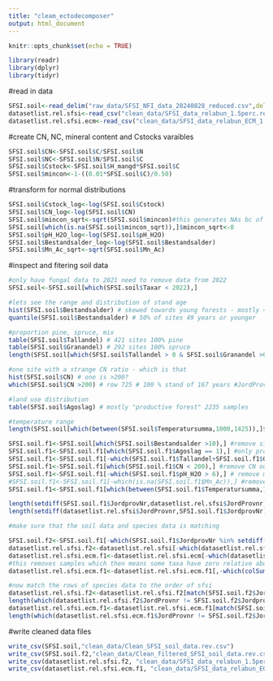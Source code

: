 ```yaml
---
title: "cleam_ectodecomposer"
output: html_document
---
```


```r
knitr::opts_chunk$set(echo = TRUE)
```


```r
library(readr)
library(dplyr)
library(tidyr)
```


#read in data
```r
SFSI.soil<-read_delim("raw_data/SFSI_NFI_data_20240828_reduced.csv",delim = ";",show_col_types = FALSE)
datasetlist.rel.sfsi<-read_csv("clean_data/SFSI_data_relabun_1.5perc.rev.csv")
datasetlist.rel.sfsi.ecm<-read_csv("clean_data/SFSI_data_relabun_ECM_1.5perc.rev.csv")
```

#create CN, NC, mineral content and Cstocks varaibles
```r
SFSI.soil$CN<-SFSI.soil$C/SFSI.soil$N
SFSI.soil$NC<-SFSI.soil$N/SFSI.soil$C
SFSI.soil$Cstock<-SFSI.soil$H_mangd*SFSI.soil$C
SFSI.soil$mincon<-1-((0.01*SFSI.soil$C)/0.50)
```

#transform for normal distributions
```r
SFSI.soil$Cstock_log<-log(SFSI.soil$Cstock)
SFSI.soil$CN_log<-log(SFSI.soil$CN)
SFSI.soil$mincon_sqrt<-sqrt(SFSI.soil$mincon)#this generates NAs bc of negatives
SFSI.soil[which(is.na(SFSI.soil$mincon_sqrt)),]$mincon_sqrt<-0
SFSI.soil$pH_H2O_log<-log(SFSI.soil$pH_H2O)
SFSI.soil$Bestandsalder_log<-log(SFSI.soil$Bestandsalder)
SFSI.soil$Mn_Ac_sqrt<-sqrt(SFSI.soil$Mn_Ac)
```

#inspect and fitering soil data
```r
#only have fungal data to 2021 need to remove data from 2022 
SFSI.soil<-SFSI.soil[which(SFSI.soil$Taxar < 2022),]

#lets see the range and distribution of stand age
hist(SFSI.soil$Bestandsalder) # skewed towards young forests - mostly < 100 
quantile(SFSI.soil$Bestandsalder) # 50% of sites 49 years or younger

#proportion pine, spruce, mix
table(SFSI.soil$Tallandel) # 421 sites 100% pine
table(SFSI.soil$Granandel) # 292 sites 100% spruce 
length(SFSI.soil[which(SFSI.soil$Tallandel > 0 & SFSI.soil$Granandel >0),]$Tallandel) #924 sites with only pine spruce mix

#one site with a strange CN ratio - which is that
hist(SFSI.soil$CN) # one is >200?
which(SFSI.soil$CN >200) # row 725 # 100 % stand of 167 years #JordProvnr 204631

#land use distribution
table(SFSI.soil$Agoslag) # mostly "productive forest" 2235 samples

#temperature range
length(SFSI.soil[which(between(SFSI.soil$Temperatursumma,1000,1425)),]$Temperatursumma) #965 in this range

SFSI.soil.f1<-SFSI.soil[which(SFSI.soil$Bestandsalder >10),] #remove sites mean stand age 10 and under
SFSI.soil.f1<-SFSI.soil.f1[which(SFSI.soil.f1$Agoslag == 1),] #only productive forests
SFSI.soil.f1<-SFSI.soil.f1[-which(SFSI.soil.f1$Tallandel+SFSI.soil.f1$Granandel < 90),] # > 90 conifers
SFSI.soil.f1<-SFSI.soil.f1[which(SFSI.soil.f1$CN < 200),] #remove CN outlier
SFSI.soil.f1<-SFSI.soil.f1[-which(SFSI.soil.f1$pH_H2O > 6),] # remove more alkaline soils
#SFSI.soil.f1<-SFSI.soil.f1[-which(is.na(SFSI.soil.f1$Mn_Ac)),] #remove missing data
SFSI.soil.f1<-SFSI.soil.f1[which(between(SFSI.soil.f1$Temperatursumma,1000,1425)),]

length(setdiff(SFSI.soil.f1$JordprovNr,datasetlist.rel.sfsi$JordProvnr))
length(setdiff(datasetlist.rel.sfsi$JordProvnr,SFSI.soil.f1$JordprovNr))

#make sure that the soil data and species data is matching

SFSI.soil.f2<-SFSI.soil.f1[-which(SFSI.soil.f1$JordprovNr %in% setdiff(SFSI.soil.f1$JordprovNr,datasetlist.rel.sfsi$JordProvnr)),] # remove 18
datasetlist.rel.sfsi.f2<-datasetlist.rel.sfsi[-which(datasetlist.rel.sfsi$JordProvnr %in% setdiff(datasetlist.rel.sfsi$JordProvnr,SFSI.soil.f1$JordprovNr)),] #remove 6 
datasetlist.rel.sfsi.ecm.f1<-datasetlist.rel.sfsi.ecm[-which(datasetlist.rel.sfsi.ecm$JordProvnr %in% setdiff(datasetlist.rel.sfsi.ecm$JordProvnr,SFSI.soil.f1$JordprovNr)),]
#this removes samples which then means some taxa have zero relative abundances across the remaining samples
datasetlist.rel.sfsi.ecm.f1<-datasetlist.rel.sfsi.ecm.f1[,-which(colSums(datasetlist.rel.sfsi.ecm.f1[,-ncol(datasetlist.rel.sfsi.ecm.f1)])==0)]

#now match the rows of species data to the order of sfsi
datasetlist.rel.sfsi.f2<-datasetlist.rel.sfsi.f2[match(SFSI.soil.f2$JordprovNr,datasetlist.rel.sfsi.f2$JordProvnr),]
length(which(datasetlist.rel.sfsi.f2$JordProvnr != SFSI.soil.f2$JordprovNr))
datasetlist.rel.sfsi.ecm.f1<-datasetlist.rel.sfsi.ecm.f1[match(SFSI.soil.f2$JordprovNr,datasetlist.rel.sfsi.ecm.f1$JordProvnr),]
length(which(datasetlist.rel.sfsi.ecm.f1$JordProvnr != SFSI.soil.f2$JordprovNr))
```

#write cleaned data files
```r
write_csv(SFSI.soil,"clean_data/Clean_SFSI_soil_data.rev.csv")
write_csv(SFSI.soil.f2,"clean_data/Clean_filtered_SFSI_soil_data.rev.csv")
write_csv(datasetlist.rel.sfsi.f2, "clean_data/SFSI_data_relabun_1.5perc_filtered.rev.csv")
write_csv(datasetlist.rel.sfsi.ecm.f1, "clean_data/SFSI_data_relabun_ECM_1.5perc_filtered.rev.csv")
```

